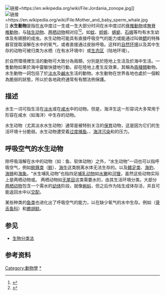 [[File:Jordania_zonope.jpg|链接=https://en.wikipedia.org/wiki/File:Jordania_zonope.jpg]]]]
[[File:Mother_and_baby_sperm_whale.jpg|链接=https://en.wikipedia.org/wiki/File:Mother_and_baby_sperm_whale.jpg]]]]
'''水生動物'''是指在[[水|水]]中度过一生或一生大部分时间在水中度过的[[脊椎動物|脊椎動物]]或[[無脊椎動物|無脊椎動物]]，与[[陆生动物|陆生动物]]、[[两栖动物|两栖动物]]相对应<ref>{{Cite web|title=Aquatic Animals - an overview|url=https://www.sciencedirect.com/topics/social-sciences/aquatic-animals|accessdate=2021-03-27|work=|publisher=Science Direct|language=en}}</ref><ref>{{Cite journal|title=Terrestrial Versus Aquatic Biology: The Medium and Its Message1|url=https://doi.org/10.1093/icb/30.1.111|last=DENNY|first=MARK W.|date=1990-02-01|journal=American Zoologist|issue=1|doi=10.1093/icb/30.1.111|volume=30|pages=111–121|issn=0003-1569}}</ref>。如[[蚊|蚊]]、[[蜉蝣目|蜉蝣]]、[[蜻蜓|蜻蜓]]、[[石蛾|石蛾]]等均有水生幼体及有翅膀的成虫。水生动物可能具有直接呼吸空气的能力或能通过叫做[[鳃|鳃]]的特殊器官提取溶解在水中的氧气，或者直接通过皮肤呼吸。这样的[[自然环境|自然环境]]以及其中生存的动物可被归类为水栖（在有水环境中）或[[生态区|生态区]]（陆地环境）。

於自然環境裡生活的動物可大致分為兩類，分別是於陸地上生活及於海中生活。一隻動物如果於海中靈敏快捷地行動，卻在陸地上產生反效果，其稱為[[兩棲類|兩棲類]]動物。水生動物一詞包括了於[[淡水|淡水]]及[[鹹水|鹹水]]生活的動物。水生動物在世界各地也處於一個較為脆弱的狀態，所以於各地政府通常有有關法例保護。

==描述==
水生一词可指生活在[[淡水|淡水]]或在[[咸水|咸水]]中的动物。但是，海洋生这一形容词大多常用于形容在咸水（如海洋）中生存的动物。

水生动物（尤其淡水水生动物）通常是被特别关注的[[保育伦理|保育]]动物，这是因为它们的生活环境十分脆弱。水生动物遭受着[[过度捕鱼|过度捕鱼]]、{{Tsl|en|Environmental_impact_of_fishing|破坏性捕鱼}}、[[海洋污染|海洋污染]]和{{Tsl|en|Fisheries_and_climate_change|气候变化}}的压力。

==呼吸空气的水生动物==
除呼吸溶解在水中的动物（如：鱼、软体动物）之外，“水生动物”一词也可以指呼吸空气，例如[[鲸豚类|鲸豚类]]（[[鲸|鲸]]）、[[海牛目|海牛]]这类脱离水体无法生存的{{Tsl|en|Aquatic_mammal|水生哺乳动物}}。以及[[鳍足类|鳍足类]]、[[海豹|海豹]]、[[海狮科|海狮]]和[[海象|海象]]。“水生哺乳动物”也指四足[[哺乳动物|哺乳动物]]如[[北美水獭|水獭]]和[[河狸|河狸]]，虽然这些动物实际上是两栖动物或{{Tsl|en|List of semiaquatic tetrapods|半水生四足动物}}。
两栖动物如[[无尾目|无尾目]]这类需要水的，由其生活环境分类。大部分[[两栖动物|两栖动物]]包含一个需水的[[幼体|幼体]]阶段，就像[[蝌蚪|蝌蚪]]，但之后作为陆生成体存活，并且可能返回水中以[[交配|交配]]。

某些种类的[[鱼类|鱼类]]也进化出了呼吸空气的能力，以在缺少氧气的水中生存。例如{{Tsl|en|Arapaima}}（[[骨舌鱼科|骨舌鱼科]]）和[[蟾胡鲶|蟾胡鲶]]。

== 参见 ==

* [[生物分类法|生物分类法]]

== 参考资料 ==
<references />

[[Category:動物學|Category:動物學]]
[[Category:水生動物|*]]